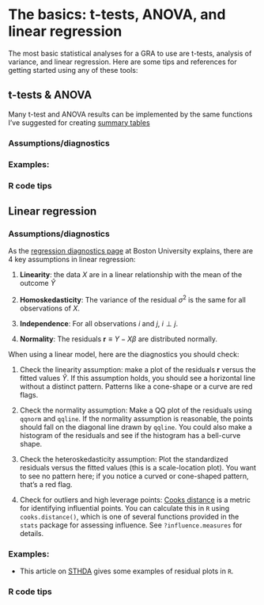 # The basics: t-tests, ANOVA, and linear regression

The most basic statistical analyses for a GRA to use are t-tests, analysis of variance, and linear regression. Here are some tips and references for getting started using any of these tools: 

## t-tests & ANOVA

Many t-test and ANOVA results can be implemented by the same functions I've suggested for creating [summary tables](#tables) 


### Assumptions/diagnostics 


### Examples: 


### R code tips 

## Linear regression

### Assumptions/diagnostics 

As the [regression diagnostics page](https://sphweb.bumc.bu.edu/otlt/MPH-Modules/BS/R/R5_Correlation-Regression/R5_Correlation-Regression7.html) at Boston University explains, there are 4 key assumptions in linear regression: 

  1. **Linearity**: the data $X$ are in a linear relationship with the mean of the outcome $\hat Y$ 
  
  2. **Homoskedasticity**: The variance of the residual $\sigma^2$ is the same for all observations of $X$. 
  
  3. **Independence**: For all observations $i$ and $j$, $i \perp j$. 
  
  4. **Normality**: The residuals $\textbf{r} \equiv Y - X\beta$ are distributed normally. 


When using a linear model, here are the diagnostics you should check: 

  1. Check the linearity assumption: make a plot of the residuals $\textbf{r}$ versus the fitted values $\hat Y$. If this assumption holds, you should see a horizontal line without a distinct pattern. Patterns like a cone-shape or a curve are red flags. 
  
  2. Check the normality assumption: Make a QQ plot of the residuals using `qqnorm` and `qqline`. If the normality assumption is reasonable, the points should fall on the diagonal line drawn by `qqline`. You could also make a histogram of the residuals and see if the histogram has a bell-curve shape. 
  
  3. Check the heteroskedasticity assumption: Plot the standardized residuals versus the fitted values (this is a scale-location plot). You want to see no pattern here; if you notice a curved or cone-shaped pattern, that's a red flag. 
  
  4. Check for outliers and high leverage points: [Cooks distance](https://en.wikipedia.org/wiki/Cook%27s_distance) is a metric for identifying influential points. You can calculate this in `R` using `cooks.distance()`, which is one of several functions provided in the `stats` package for assessing influence. See `?influence.measures` for details. 


### Examples: 

  - This article on [STHDA](http://www.sthda.com/english/articles/39-regression-model-diagnostics/161-linear-regression-assumptions-and-diagnostics-in-r-essentials/) gives some examples of residual plots in `R`. 

### R code tips 